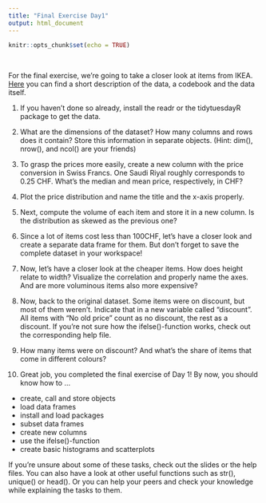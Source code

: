 ```yaml
---
title: "Final Exercise Day1"
output: html_document
---
```


```r
knitr::opts_chunk$set(echo = TRUE)
```

<br>

For the final exercise, we're going to take a closer look at items from IKEA. [Here](https://github.com/rfordatascience/tidytuesday/blob/master/data/2020/2020-11-03/readme.md) you can find a short description of the data, a codebook and the data itself.

1. If you haven't done so already, install the readr or the tidytuesdayR package to get the data.

2. What are the dimensions of the dataset? How many columns and rows does it contain? Store this information in separate objects. (Hint: dim(), nrow(), and ncol() are your friends)

3. To grasp the prices more easily, create a new column with the price conversion in Swiss Francs. One Saudi Riyal roughly corresponds to 0.25 CHF. What's the median and mean price, respectively, in CHF?

4. Plot the price distribution and name the title and the x-axis properly.

5. Next, compute the volume of each item and store it in a new column. Is the distribution as skewed as the previous one?

6. Since a lot of items cost less than 100CHF, let's have a closer look and create a separate data frame for them. But don't forget to save the complete dataset in your workspace!

7. Now, let's have a closer look at the cheaper items. How does height relate to width? Visualize the correlation and properly name the axes. And are more voluminous items also more expensive?

8. Now, back to the original dataset. Some items were on discount, but most of them weren't. Indicate that in a new variable called "discount". All items with "No old price" count as no discount, the rest as a discount. If you're not sure how the ifelse()-function works, check out the corresponding help file.

9. How many items were on discount? And what's the share of items that come in different colours?

10. Great job, you completed the final exercise of Day 1! By now, you should know how to ...

- create, call and store objects
- load data frames
- install and load packages
- subset data frames
- create new columns
- use the ifelse()-function
- create basic histograms and scatterplots

If you're unsure about some of these tasks, check out the slides or the help files. You can also have a look at other useful functions such as str(), unique() or head(). Or you can help your peers and check your knowledge while explaining the tasks to them. 